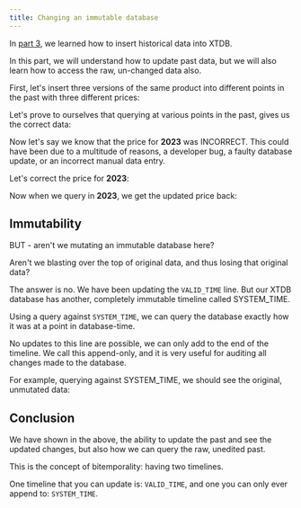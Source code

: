 ```yaml
---
title: Changing an immutable database
---
```




In [part 3](/tutorials/immutability-walkthrough/part-3), we learned how to insert historical data into XTDB.

In this part, we will understand how to update past data, but we will also learn how to access the raw, un-changed data also.

First, let's insert three versions of the same product into different points in the past with three different prices:

<Fiddle magicContext="my-context">
  <Txs txs="INSERT INTO product (xt$id, name, price, xt$valid_from)
            VALUES
            (1, 'Pendleton Electric Bicycle', 300, TIMESTAMP '2022-01-01 00:00:00')" />
  <Txs txs="INSERT INTO product (xt$id, name, price, xt$valid_from)
            VALUES
            (1, 'Pendleton Electric Bicycle', 400, TIMESTAMP '2023-01-01 00:00:00')" />
  <Txs txs="INSERT INTO product (xt$id, name, price, xt$valid_from)
            VALUES
            (1, 'Pendleton Electric Bicycle', 500, TIMESTAMP '2024-01-01 00:00:00')" />
  <Query hidden={true} q="SELECT * FROM xt$txs ORDER BY xt$txs.xt$tx_time" />
</Fiddle>

Let's prove to ourselves that querying at various points in the past, gives us the correct data:

<Fiddle magicContext="my-context">
  <Query q="SELECT * FROM product FOR VALID_TIME AS OF DATE '2022-01-02'" />
</Fiddle>

<Fiddle magicContext="my-context">
  <Query q="SELECT * FROM product FOR VALID_TIME AS OF DATE '2023-01-02'" />
</Fiddle>

<Fiddle magicContext="my-context">
  <Query q="SELECT * FROM product FOR VALID_TIME AS OF DATE '2024-01-02'" />
</Fiddle>

Now let's say we know that the price for **2023** was INCORRECT. This could have been due to a multitude of reasons, a developer bug, a faulty database update, or an incorrect manual data entry.

Let's correct the price for **2023**:

<Fiddle magicContext="my-context">
  <Txs txs={
`INSERT INTO product (xt$id, name, price, xt$valid_from, xt$valid_to)
VALUES
(1, 'Pendleton Electric Bicycle', 350,
 TIMESTAMP '2023-01-01 00:00:00',
 TIMESTAMP '2024-01-01 00:00:00')`} />
  <Query hidden={true} q="SELECT * FROM xt$txs ORDER BY xt$txs.xt$tx_time DESC LIMIT 1" />
</Fiddle>

Now when we query in **2023**, we get the updated price back:

<Fiddle magicContext="my-context">
  <Query q="SELECT * FROM product FOR VALID_TIME AS OF DATE '2023-01-02'" />
</Fiddle>

## Immutability

BUT - aren't we mutating an immutable database here?

Aren't we blasting over the top of original data, and thus losing that original data?

The answer is no. We have been updating the `VALID_TIME` line. But our XTDB database has another, completely immutable timeline called SYSTEM_TIME.

Using a query against `SYSTEM_TIME`, we can query the database exactly how it was at a point in database-time.

No updates to this line are possible, we can only add to the end of the timeline. We call this append-only, and it is very useful for auditing all changes made to the database.

For example, querying against SYSTEM_TIME, we should see the original, unmutated data:

<Fiddle magicContext="my-context">
  <Query q="SELECT product.*,
            product.xt$system_from,
            product.xt$system_to,
            product.xt$valid_from,
            product.xt$valid_to
            FROM product FOR ALL SYSTEM_TIME FOR ALL VALID_TIME" />
</Fiddle>

## Conclusion

We have shown in the above, the ability to update the past and see the updated changes, but also how we can query the raw, unedited past.

This is the concept of bitemporality: having two timelines.

One timeline that you can update is: `VALID_TIME`, and one you can only ever append to: `SYSTEM_TIME`.
